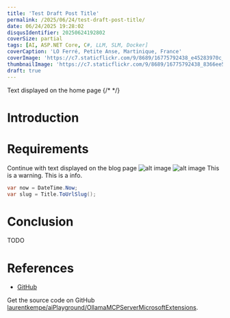 ```yaml
---
title: 'Test Draft Post Title'
permalink: /2025/06/24/test-draft-post-title/
date: 06/24/2025 19:28:02
disqusIdentifier: 20250624192802
coverSize: partial
tags: [AI, ASP.NET Core, C#, LLM, SLM, Docker]
coverCaption: 'LO Ferré, Petite Anse, Martinique, France'
coverImage: 'https://c7.staticflickr.com/9/8689/16775792438_e45283970c_h.jpg'
thumbnailImage: 'https://c7.staticflickr.com/9/8689/16775792438_8366ee5732_q.jpg'
draft: true
---
```

Text displayed on the home page
{/* <!-- more --> */}
# Introduction
# Requirements
Continue with text displayed on the blog page
![alt image](https://live.staticflickr.com/65535/49566323082_e1817988c2_c.jpg)
![alt image](/images/2025/dotnet-aspire_jetbrains-rider-services.png)
<Alert mode="warning">
This is a warning.
</Alert>
<Alert mode="info">
This is a info.
</Alert>
```csharp
var now = DateTime.Now;
var slug = Title.ToUrlSlug();
```
# Conclusion
TODO
# References
* [GitHub](https://github.com/laurentkempe/aiPlayground)

Get the source code on GitHub [laurentkempe/aiPlayground/OllamaMCPServerMicrosoftExtensions](TODO).

<GitHubCard user="laurentkempe" repo="aiPlayground" />